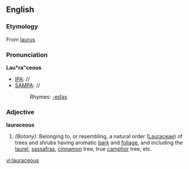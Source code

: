==English==

===Etymology===
From [[laurus]] 
===Pronunciation===
'''Lau*ra"ceous'''
*[[IPA]]: //
*[[SAMPA]]: //
*:Rhymes: [[Rhymes:English:-eɪʃəs|-eɪʃəs]]
===Adjective===
'''lauraceous'''

#''(Botany):'' Belonging to, or resembling, a natural order ([[Lauraceae]]) of trees and shrubs having aromatic [[bark]] and [[foliage]], and including the [[laurel]], [[sassafras]], [[cinnamon]] tree, true [[camphor]] tree, etc.

[[vi:lauraceous]]